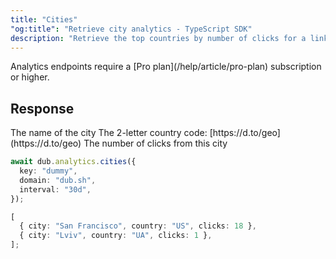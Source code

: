 ```yaml
---
title: "Cities"
"og:title": "Retrieve city analytics - TypeScript SDK"
description: "Retrieve the top countries by number of clicks for a link, a domain, or the authenticated workspace."
---
```



<Note>
  Analytics endpoints require a [Pro plan](/help/article/pro-plan) subscription
  or higher.
</Note>

<AnalyticsArguments />

## Response

<ResponseField name="city" type="string" required="true">
  The name of the city
</ResponseField>

<ResponseField name="country" type="string" required="true">
  The 2-letter country code: [https://d.to/geo](https://d.to/geo)
</ResponseField>

<ResponseField name="clicks" type="number" required="true">
  The number of clicks from this city
</ResponseField>

<RequestExample>

```typescript
await dub.analytics.cities({
  key: "dummy",
  domain: "dub.sh",
  interval: "30d",
});
```

</RequestExample>

<ResponseExample>

```typescript
[
  { city: "San Francisco", country: "US", clicks: 18 },
  { city: "Lviv", country: "UA", clicks: 1 },
];
```

</ResponseExample>
